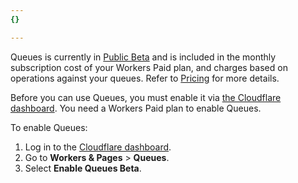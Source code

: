 ```yaml
---
{}

---
```


Queues is currently in [Public Beta](https://blog.cloudflare.com/cloudflare-queues-open-beta/) and is included in the monthly subscription cost of your Workers Paid plan, and charges based on operations against your queues. Refer to [Pricing](/queues/platform/pricing/) for more details.

Before you can use Queues, you must enable it via [the Cloudflare dashboard](https://dash.cloudflare.com/?to=/:account/workers/queues). You need a Workers Paid plan to enable Queues.

To enable Queues:

1. Log in to the [Cloudflare dashboard](https://dash.cloudflare.com).
2. Go to **Workers & Pages** > **Queues**.
3. Select **Enable Queues Beta**.
